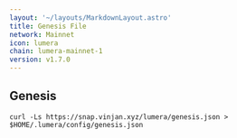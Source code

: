 ```yaml
---
layout: '~/layouts/MarkdownLayout.astro'
title: Genesis File
network: Mainnet
icon: lumera
chain: lumera-mainnet-1
version: v1.7.0
---
```

## Genesis 

```
curl -Ls https://snap.vinjan.xyz/lumera/genesis.json > $HOME/.lumera/config/genesis.json
```
